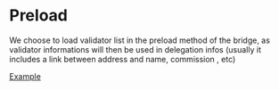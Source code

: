 # Preload

We choose to load validator list in the preload method of the bridge, as validator informations will then be used in delegation infos (usually it includes a link between address and name, commission , etc)

[Example](https://github.com/LedgerHQ/ledger-live/blob/develop/libs/coin-modules/coin-cosmos/src/bridge/preload.ts#L19)

